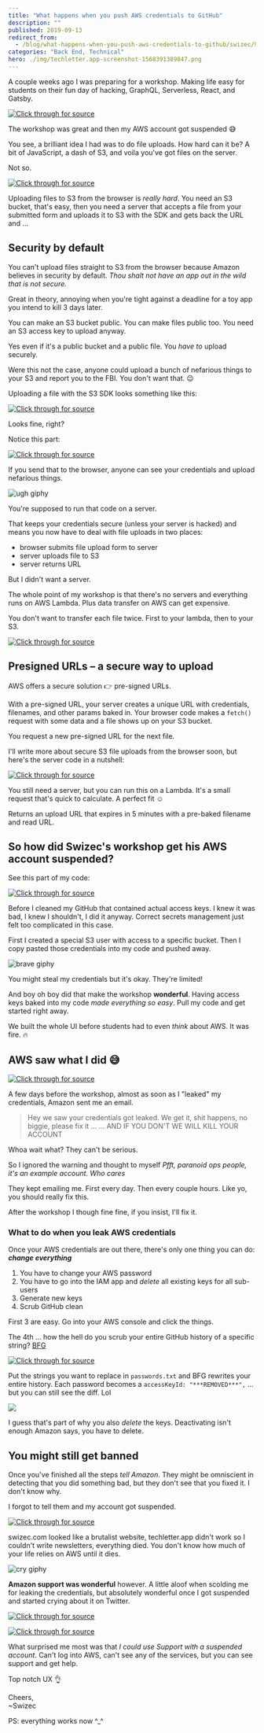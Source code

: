 ```yaml
---
title: "What happens when you push AWS credentials to GitHub"
description: ""
published: 2019-09-13
redirect_from:
  - /blog/what-happens-when-you-push-aws-credentials-to-github/swizec/9194
categories: "Back End, Technical"
hero: ./img/techletter.app-screenshot-1568391389847.png
---
```


A couple weeks ago I was preparing for a workshop. Making life easy for students on their fun day of hacking, GraphQL, Serverless, React, and Gatsby.

[![Click through for source](./img/techletter.app-screenshot-1568391389847.png)](https://twitter.com/Swizec/status/1168797303253024768)

The workshop was great and then my AWS account got suspended 😅

You see, a brilliant idea I had was to do file uploads. How hard can it be? A bit of JavaScript, a dash of S3, and voila you've got files on the server.

Not so.

[![Click through for source](./img/techletter.app-screenshot-1568391389646.png)](https://twitter.com/Swizec/status/1167342901564780544)

Uploading files to S3 from the browser is _really hard_. You need an S3 bucket, that's easy, then you need a server that accepts a file from your submitted form and uploads it to S3 with the SDK and gets back the URL and ...

## Security by default

You can't upload files straight to S3 from the browser because Amazon believes in security by default. _Thou shalt not have an app out in the wild that is not secure._

Great in theory, annoying when you're tight against a deadline for a toy app you intend to kill 3 days later.

You can make an S3 bucket public. You can make files public too. You need an S3 access key to upload anyway.

Yes even if it's a public bucket and a public file. You _have to_ upload securely.

Were this not the case, anyone could upload a bunch of nefarious things to your S3 and report you to the FBI. You don't want that. 😉

Uploading a file with the S3 SDK looks something like this:

[![Click through for source](./img/techletter.app-screenshot-1568391391006.png)](<https://carbon.now.sh/?bg=rgba(255,255,255,1)&t=seti&l=javascript&ds=true&wc=true&wa=true&pv=48px&ph=32px&ln=false&code=const%20AWS%20%3D%20require('aws-sdk')%3B%0A%0Aconst%20s3%20%3D%20new%20AWS.S3(%7B%0A%20%20%20%20accessKeyId%3A%20process.env.AWS_ACCESS_KEY%2C%0A%20%20%20%20secretAccessKey%3A%20process.env.AWS_SECRET_ACCESS_KEY%0A%7D)%3B%0A%0Aconst%20fileName%20%3D%20'contacts.csv'%3B%0A%0Aconst%20uploadFile%20%3D%20(data)%20%3D%3E%20%7B%0A%20%20%20%20%20const%20params%20%3D%20%7B%0A%20%20%20%20%20%20%20%20%20Bucket%3A%20'testBucket'%2C%20%2F%2F%20pass%20your%20bucket%20name%0A%20%20%20%20%20%20%20%20%20Key%3A%20'contacts.csv'%2C%20%2F%2F%20file%20will%20be%20saved%20as%20testBucket%2Fcontacts.csv%0A%20%20%20%20%20%20%20%20%20Body%3A%20JSON.stringify(data%2C%20null%2C%202)%0A%20%20%20%20%20%7D%3B%0A%20%20%20%20%20s3.upload(params%2C%20function(s3Err%2C%20data)%20%7B%0A%20%20%20%20%20%20%20%20%20if%20(s3Err)%20throw%20s3Err%0A%20%20%20%20%20%20%20%20%20console.log(%60File%20uploaded%20successfully%20at%20%24%7Bdata.Location%7D%60)%0A%20%20%20%20%20%7D)%3B%0A%7D%3B>)

Looks fine, right?

Notice this part:

[![Click through for source](./img/techletter.app-screenshot-1568391390879.png)](<https://carbon.now.sh/?bg=rgba(255,255,255,1)&t=seti&l=javascript&ds=true&wc=true&wa=true&pv=48px&ph=32px&ln=false&code=const%20s3%20%3D%20new%20AWS.S3(%7B%0A%20%20%20%20accessKeyId%3A%20process.env.AWS_ACCESS_KEY%2C%0A%20%20%20%20secretAccessKey%3A%20process.env.AWS_SECRET_ACCESS_KEY%0A%7D)%3B>)

If you send that to the browser, anyone can see your credentials and upload nefarious things.

![ugh giphy](./img/media-YVvTCqTBglkOs-giphy.gif)

You're supposed to run that code on a server.

That keeps your credentials secure (unless your server is hacked) and means you now have to deal with file uploads in two places:

- browser submits file upload form to server
- server uploads file to S3
- server returns URL

But I didn't want a server.

The whole point of my workshop is that there's no servers and everything runs on AWS Lambda. Plus data transfer on AWS can get expensive.

You don't want to transfer each file twice. First to your lambda, then to your S3.

[![Click through for source](./img/techletter.app-screenshot-1568391390144.png)](https://twitter.com/QuinnyPig/status/1172239124251709449)

## Presigned URLs – a secure way to upload

AWS offers a secure solution 👉 pre-signed URLs.

With a pre-signed URL, your server creates a unique URL with credentials, filenames, and other params baked in. Your browser code makes a `fetch()` request with some data and a file shows up on your S3 bucket.

You request a new pre-signed URL for the next file.

I'll write more about secure S3 file uploads from the browser soon, but here's the server code in a nutshell:

[![Click through for source](./img/techletter.app-screenshot-1568391390444.png)](<https://carbon.now.sh/?bg=rgba(255,255,255,1)&t=seti&l=javascript&ds=true&wc=true&wa=true&pv=48px&ph=32px&ln=false&code=AWS.config.update(%7B%0A%20%20accessKeyId%3A%20%22%3Caccess%20key%3E%22%2C%0A%20%20secretAccessKey%3A%20%22%3Csecret%20key%3E%22%2C%0A%20%20region%3A%20process.env.S3_REGION%2C%0A%7D)%0A%0Afunction%20presignedUrl()%20%7B%0A%20%20const%20imageId%20%3D%20uuidv4()%0A%20%20const%20filename%20%3D%20%60%24%7BalbumId%7D%2F%24%7BimageId%7D%60%0A%20%20const%20expireSeconds%20%3D%2060%20*%205%0A%20%20const%20readUrl%20%3D%20%60https%3A%2F%2F%24%7Bprocess.env.S3_BUCKET%7D.s3.amazonaws.com%2F%24%7Bfilename%7D%60%0A%0A%20%20const%20uploadUrl%20%3D%20S3.getSignedUrl(%22putObject%22%2C%20%7B%0A%20%20%20%20Bucket%3A%20process.env.S3_BUCKET%2C%0A%20%20%20%20Key%3A%20filename%2C%0A%20%20%20%20ContentType%3A%20%22image%2F*%22%2C%0A%20%20%20%20Expires%3A%20expireSeconds%2C%0A%20%20%7D)%0A%0A%20%20return%20%7B%0A%20%20%20%20uploadUrl%2C%0A%20%20%20%20readUrl%2C%0A%20%20%20%20imageId%2C%0A%20%20%20%20expiresAt%3A%20addSeconds(new%20Date()%2C%20expireSeconds)%2C%0A%20%20%7D%0A%7D>)

You still need a server, but you can run this on a Lambda. It's a small request that's quick to calculate. A perfect fit ☺️

Returns an upload URL that expires in 5 minutes with a pre-baked filename and read URL.

## So how did Swizec's workshop get his AWS account suspended?

See this part of my code:

[![Click through for source](./img/techletter.app-screenshot-1568391390288.png)](<https://carbon.now.sh/?bg=rgba(255,255,255,1)&t=seti&l=javascript&ds=true&wc=true&wa=true&pv=48px&ph=32px&ln=false&code=AWS.config.update(%7B%0A%20%20accessKeyId%3A%20%22%3Caccess%20key%3E%22%2C%0A%20%20secretAccessKey%3A%20%22%3Csecret%20key%3E%22%2C%0A%20%20region%3A%20process.env.S3_REGION%2C%0A%7D)>)

Before I cleaned my GitHub that contained actual access keys. I knew it was bad, I knew I shouldn't, I did it anyway. Correct secrets management just felt too complicated in this case.

First I created a special S3 user with access to a specific bucket. Then I copy pasted those credentials into my code and pushed away.

![brave giphy](./img/media-U7M0vrPBV2u5TRNazK-giphy.gif)

You might steal my credentials but it's okay. They're limited!

And boy oh boy did that make the workshop **wonderful**. Having access keys baked into my code _made everything so easy_. Pull my code and get started right away.

We built the whole UI before students had to even _think_ about AWS. It was fire. 🔥

## AWS saw what I did 😅

[![Click through for source](./img/techletter.app-screenshot-1568391389816.png)](https://twitter.com/Swizec/status/1168069016251854848)

A few days before the workshop, almost as soon as I "leaked" my credentials, Amazon sent me an email.

> Hey we saw your credentials got leaked. We get it, shit happens, no biggie, please fix it ... ... AND IF YOU DON'T WE WILL KILL YOUR ACCOUNT

Whoa wait what? They can't be serious.

So I ignored the warning and thought to myself _Pfft, paranoid ops people, it's an example account. Who cares_

They kept emailing me. First every day. Then every couple hours. Like yo, you should really fix this.

After the workshop I though fine fine, if you insist, I'll fix it.

### What to do when you leak AWS credentials

Once your AWS credentials are out there, there's only one thing you can do: **_change everything_**

1.  You have to change your AWS password
2.  You have to go into the IAM app and _delete_ all existing keys for all sub-users
3.  Generate new keys
4.  Scrub GitHub clean

First 3 are easy. Go into your AWS console and click the things.

The 4th ... how the hell do you scrub your entire GitHub history of a specific string? [BFG](https://rtyley.github.io/bfg-repo-cleaner/)

[![Click through for source](./img/techletter.app-screenshot-1568391390574.png)](<https://carbon.now.sh/?bg=rgba(255,255,255,1)&t=seti&l=bash&ds=true&wc=true&wa=true&pv=48px&ph=32px&ln=false&code=bfg%20--replace-text%20passwords.txt%20.%0Agit%20push%20origin%20master%20-f%20>)

Put the strings you want to replace in `passwords.txt` and BFG rewrites your entire history. Each password becomes a `accessKeyId: "***REMOVED***",` ... but you can still see the diff. Lol

![](./img/xQFcArr.png)

I guess that's part of why you also _delete_ the keys. Deactivating isn't enough Amazon says, you have to delete.

## You might still get banned

Once you've finished all the steps _tell Amazon_. They might be omniscient in detecting that you did something bad, but they don't see that you fixed it. I don't know why.

I forgot to tell them and my account got suspended.

[![Click through for source](./img/techletter.app-screenshot-1568391389369.png)](https://twitter.com/brihobbs/status/1169941279981146113)

swizec.com looked like a brutalist website, techletter.app didn't work so I couldn't write newsletters, everything died. You don't know how much of your life relies on AWS until it dies.

![cry giphy](./img/media-d2lcHJTG5Tscg-giphy.gif)

**Amazon support was wonderful** however. A little aloof when scolding me for leaking the credentials, but absolutely wonderful once I got suspended and started crying about it on Twitter.

[![Click through for source](./img/techletter.app-screenshot-1568391389482.png)](https://twitter.com/Swizec/status/1170626595163430912)

[![Click through for source](./img/techletter.app-screenshot-1568391389892.png)](https://twitter.com/AWSSupport/status/1171101468679708673)

What surprised me most was that _I could use Support with a suspended account_. Can't log into AWS, can't see any of the services, but you can see support and get help.

Top notch UX 👌

Cheers,  
~Swizec

PS: everything works now ^\_^
